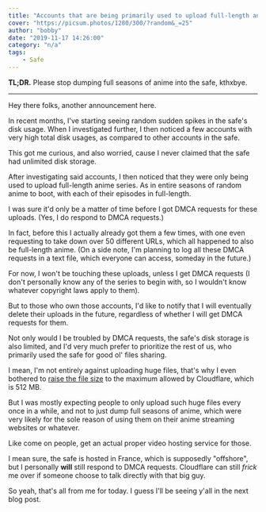 ```yaml
---
title: "Accounts that are being primarily used to upload full-length anime series will be deleted in the future"
cover: "https://picsum.photos/1280/300/?random&_=25"
author: "bobby"
date: "2019-11-17 14:26:00"
category: "n/a"
tags:
    - Safe
---
```


**TL;DR.** Please stop dumping full seasons of anime into the safe, kthxbye.

---

Hey there folks, another announcement here.

In recent months, I've starting seeing random sudden spikes in the safe's disk usage. When I investigated further, I then noticed a few accounts with very high total disk usages, as compared to other accounts in the safe.

This got me curious, and also worried, cause I never claimed that the safe had unlimited disk storage.

After investigating said accounts, I then noticed that they were only being used to upload full-length anime series. As in entire seasons of random anime to boot, with each of their episodes in full-length.

I was sure it'd only be a matter of time before I got DMCA requests for these uploads. (Yes, I do respond to DMCA requests.)

In fact, before this I actually already got them a few times, with one even requesting to take down over 50 different URLs, which all happened to also be full-length anime. (On a side note, I'm planning to log all these DMCA requests in a text file, which everyone can access, someday in the future.)

For now, I won't be touching these uploads, unless I get DMCA requests (I don't personally know any of the series to begin with, so I wouldn't know whatever copyright laws apply to them).

But to those who own those accounts, I'd like to notify that I will eventually delete their uploads in the future, regardless of whether I will get DMCA requests for them.

Not only would I be troubled by DMCA requests, the safe's disk storage is also limited, and I'd very much prefer to prioritize the rest of us, who primarily used the safe for good ol' files sharing.

I mean, I'm not entirely against uploading huge files, that's why I even bothered to [raise the file size](https://blog.fiery.me/file-size-chunked-uploads-and-stuff) to the maximum allowed by Cloudflare, which is 512 MB.

But I was mostly expecting people to only upload such huge files every once in a while, and not to just dump full seasons of anime, which were very likely for the sole reason of using them on their anime streaming websites or whatever.

Like come on people, get an actual proper video hosting service for those.

I mean sure, the safe is hosted in France, which is supposedly "offshore", but I personally **will** still respond to DMCA requests. Cloudflare can still *frick* me over if someone choose to talk directly with that big guy.

So yeah, that's all from me for today. I guess I'll be seeing y'all in the next blog post.
